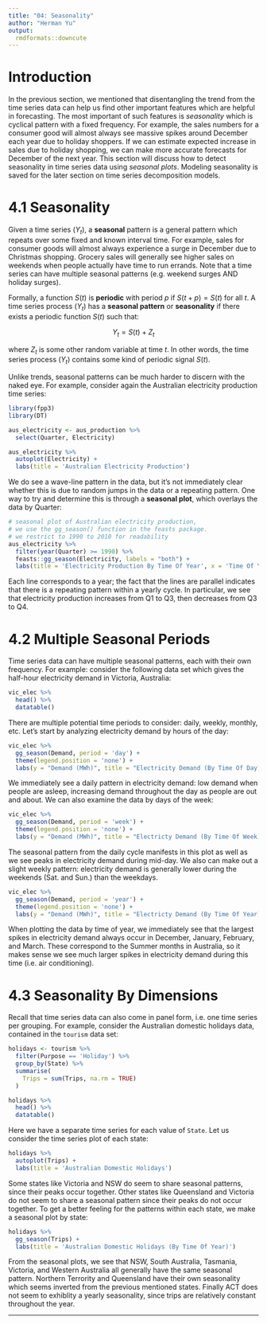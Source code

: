 ```yaml
---
title: "04: Seasonality"
author: "Herman Yu"
output:
  rmdformats::downcute
---
```


# Introduction

In the previous section, we mentioned that disentangling the trend from the time series data can help us find other important features which are helpful in forecasting. The most important of such features is *seasonality* which is cyclical pattern with a fixed frequency. For example, the sales numbers for a consumer good will almost always see massive spikes around December each year due to holiday shoppers. If we can estimate expected increase in sales due to holiday shopping, we can make more accurate forecasts for December of the next year. This section will discuss how to detect seasonality in time series data using *seasonal plots*. Modeling seasonality is saved for the later section on time series decomposition models.

# 4.1 Seasonality

Given a time series $(Y_t)$, a **seasonal** pattern is a general pattern which repeats over some fixed and known interval time. For example, sales for consumer goods will almost always experience a surge in December due to Christmas shopping. Grocery sales will generally see higher sales on weekends when people actually have time to run errands. Note that a time series can have multiple seasonal patterns (e.g. weekend surges AND holiday surges).

Formally, a function $S(t)$ is **periodic** with period $p$ if $S(t + p) = S(t)$ for all $t$. A time series process $(Y_t)$ has a **seasonal pattern** or **seasonality** if there exists a periodic function $S(t)$ such that:

$$
Y_t = S(t) + Z_t
$$

where $Z_t$ is some other random variable at time $t$. In other words, the time series process $(Y_t)$ contains some kind of periodic signal $S(t)$.

Unlike trends, seasonal patterns can be much harder to discern with the naked eye. For example, consider again the Australian electricity production time series:

```r
library(fpp3)
library(DT)

aus_electricity <- aus_production %>% 
  select(Quarter, Electricity)

aus_electricity %>% 
  autoplot(Electricity) + 
  labs(title = 'Australian Electricity Production')
```

We do see a wave-line pattern in the data, but it's not immediately clear whether this is due to random jumps in the data or a repeating pattern. One way to try and determine this is through a **seasonal plot**, which overlays the data by Quarter:

```r
# seasonal plot of Australian electricity production,
# we use the gg_season() function in the feasts package.
# we restrict to 1990 to 2010 for readability
aus_electricity %>% 
  filter(year(Quarter) >= 1990) %>% 
  feasts::gg_season(Electricity, labels = "both") + 
  labs(title = 'Electricity Production By Time Of Year', x = 'Time Of Year')
```

Each line corresponds to a year; the fact that the lines are parallel indicates that there is a repeating pattern within a yearly cycle. In particular, we see that electricity production increases from Q1 to Q3, then decreases from Q3 to Q4.

# 4.2 Multiple Seasonal Periods

Time series data can have multiple seasonal patterns, each with their own frequency. For example: consider the following data set which gives the half-hour electricity demand in Victoria, Australia:

```r
vic_elec %>% 
  head() %>%
  datatable()
```

There are multiple potential time periods to consider: daily, weekly, monthly, etc. Let's start by analyzing electricity demand by hours of the day:

```r
vic_elec %>% 
  gg_season(Demand, period = 'day') + 
  theme(legend.position = 'none') + 
  labs(y = "Demand (MWh)", title = "Electricity Demand (By Time Of Day)")
```

We immediately see a daily pattern in electricity demand: low demand when people are asleep, increasing demand throughout the day as people are out and about. We can also examine the data by days of the week:

```r
vic_elec %>% 
  gg_season(Demand, period = 'week') + 
  theme(legend.position = 'none') + 
  labs(y = "Demand (MWh)", title = "Electricty Demand (By Time Of Week)")
```

The seasonal pattern from the daily cycle manifests in this plot as well as we see peaks in electricity demand during mid-day. We also can make out a slight weekly pattern: electricity demand is generally lower during the weekends (Sat. and Sun.) than the weekdays.

```r
vic_elec %>% 
  gg_season(Demand, period = 'year') + 
  theme(legend.position = 'none') + 
  labs(y = "Demand (MWh)", title = "Electricty Demand (By Time Of Year)")
```

When plotting the data by time of year, we immediately see that the largest spikes in electricity demand always occur in December, January, February, and March. These correspond to the Summer months in Australia, so it makes sense we see much larger spikes in electricity demand during this time (i.e. air conditioning).

# 4.3 Seasonality By Dimensions

Recall that time series data can also come in panel form, i.e. one time series per grouping. For example, consider the Australian domestic holidays data, contained in the `tourism` data set:

```r
holidays <- tourism %>% 
  filter(Purpose == 'Holiday') %>% 
  group_by(State) %>% 
  summarise(
    Trips = sum(Trips, na.rm = TRUE)
  )

holidays %>% 
  head() %>% 
  datatable()
```

Here we have a separate time series for each value of `State`. Let us consider the time series plot of each state:

```r
holidays %>% 
  autoplot(Trips) + 
  labs(title = 'Australian Domestic Holidays')
```

Some states like Victoria and NSW do seem to share seasonal patterns, since their peaks occur together. Other states like Queensland and Victoria do not seem to share a seasonal pattern since their peaks do not occur together. To get a better feeling for the patterns within each state, we make a seasonal plot by state:

```r
holidays %>% 
  gg_season(Trips) + 
  labs(title = 'Australian Domestic Holidays (By Time Of Year)')
```

From the seasonal plots, we see that NSW, South Australia, Tasmania, Victoria, and Western Australia all generally have the same seasonal pattern. Northern Terrority and Queensland have their own seasonality which seems inverted from the previous mentioned states. Finally ACT does not seem to exhiblity a yearly seasonality, since trips are relatively constant throughout the year.

---